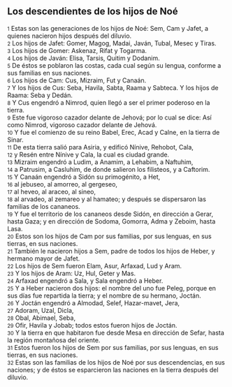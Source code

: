 == Los descendientes de los hijos de Noé ==

{{anchor|1}} <small>1</small> Estas son las generaciones de los hijos de Noé: Sem, Cam y Jafet, a quienes nacieron hijos después del diluvio.<br>
{{anchor|2}} <small>2</small> Los hijos de Jafet: Gomer, Magog, Madai, Javán, Tubal, Mesec y Tiras.<br>
{{anchor|3}} <small>3</small> Los hijos de Gomer: Askenaz, Rifat y Togarma.<br>
{{anchor|4}} <small>4</small> Los hijos de Javán: Elisa, Tarsis, Quitim y Dodanim.<br>
{{anchor|5}} <small>5</small> De éstos se poblaron las costas, cada cual según su lengua, conforme a sus familias en sus naciones.<br>
{{anchor|6}} <small>6</small> Los hijos de Cam: Cus, Mizraim, Fut y Canaán.<br>
{{anchor|7}} <small>7</small> Y los hijos de Cus: Seba, Havila, Sabta, Raama y Sabteca. Y los hijos de Raama: Seba y Dedán.<br>
{{anchor|8}} <small>8</small> Y Cus engendró a Nimrod, quien llegó a ser el primer poderoso en la tierra.<br>
{{anchor|9}} <small>9</small> Este fue vigoroso cazador delante de Jehová; por lo cual se dice: Así como Nimrod, vigoroso cazador delante de Jehová.<br>
{{anchor|10}} <small>10</small> Y fue el comienzo de su reino Babel, Erec, Acad y Calne, en la tierra de Sinar.<br>
{{anchor|11}} <small>11</small> De esta tierra salió para Asiria, y edificó Nínive, Rehobot, Cala,<br>
{{anchor|12}} <small>12</small> y Resén entre Nínive y Cala, la cual es ciudad grande.<br>
{{anchor|13}} <small>13</small> Mizraim engendró a Ludim, a Anamim, a Lehabim, a Naftuhim,<br>
{{anchor|14}} <small>14</small> a Patrusim, a Casluhim, de donde salieron los filisteos, y a Caftorim.<br>
{{anchor|15}} <small>15</small> Y Canaán engendró a Sidón su primogénito, a Het,<br>
{{anchor|16}} <small>16</small> al jebuseo, al amorreo, al gergeseo,<br>
{{anchor|17}} <small>17</small> al heveo, al araceo, al sineo,<br>
{{anchor|18}} <small>18</small> al arvadeo, al zemareo y al hamateo; y después se dispersaron las familias de los cananeos.<br>
{{anchor|19}} <small>19</small> Y fue el territorio de los cananeos desde Sidón, en dirección a Gerar, hasta Gaza; y en dirección de Sodoma, Gomorra, Adma y Zeboim, hasta Lasa.<br>
{{anchor|20}} <small>20</small> Estos son los hijos de Cam por sus familias, por sus lenguas, en sus tierras, en sus naciones.<br>
{{anchor|21}} <small>21</small> También le nacieron hijos a Sem, padre de todos los hijos de Heber, y hermano mayor de Jafet.<br>
{{anchor|22}} <small>22</small> Los hijos de Sem fueron Elam, Asur, Arfaxad, Lud y Aram.<br>
{{anchor|23}} <small>23</small> Y los hijos de Aram: Uz, Hul, Geter y Mas.<br>
{{anchor|24}} <small>24</small> Arfaxad engendró a Sala, y Sala engendró a Heber.<br>
{{anchor|25}} <small>25</small> Y a Heber nacieron dos hijos: el nombre del uno fue Peleg, porque en sus días fue repartida la tierra; y el nombre de su hermano, Joctán.<br>
{{anchor|26}} <small>26</small> Y Joctán engendró a Almodad, Selef, Hazar-mavet, Jera,<br>
{{anchor|27}} <small>27</small> Adoram, Uzal, Dicla,<br>
{{anchor|28}} <small>28</small> Obal, Abimael, Seba,<br>
{{anchor|29}} <small>29</small> Ofir, Havila y Jobab; todos estos fueron hijos de Joctán.<br>
{{anchor|30}} <small>30</small> Y la tierra en que habitaron fue desde Mesa en dirección de Sefar, hasta la región montañosa del oriente.<br>
{{anchor|31}} <small>31</small> Estos fueron los hijos de Sem por sus familias, por sus lenguas, en sus tierras, en sus naciones.<br>
{{anchor|32}} <small>32</small> Estas son las familias de los hijos de Noé por sus descendencias, en sus naciones; y de éstos se esparcieron las naciones en la tierra después del diluvio.<br>
